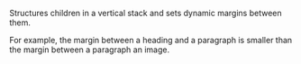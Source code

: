 
Structures children in a vertical stack and sets dynamic margins between them.

For example, the margin between a heading and a paragraph is smaller than the margin between a paragraph an image.

<DecorativeField structure="column" />
